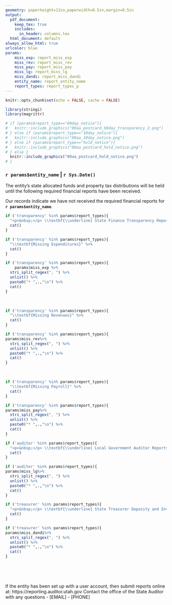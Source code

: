 ---
geometry: paperheight=11in,paperwidth=8.5in,margin=0.5in
output:
  pdf_document: 
    keep_tex: true
    includes:
      in_header: columns.tex
  html_document: default
always_allow_html: true
urlcolor: blue
params:
    miss_exp: report_miss_exp
    miss_rev: report_miss_rev
    miss_pay: report_miss_pay
    miss_lg: report_miss_lg
    miss_dandi: report_miss_dandi
    entity_name: report_entity_name
    report_types: report_types_p
---
\pagenumbering{gobble}

```{r setup, include=FALSE}
knitr::opts_chunk$set(echo = FALSE, cache = FALSE)
```

```{r}
library(stringi)
library(magrittr)
```


```{r out.width = "550px", out.align="center"}
# if (params$report_type=="60day_notice"){
#   knitr::include_graphics("00aa_postcard_60day_transparency_2.png")
# } else if (params$report_type=="10day_notice"){
#   knitr::include_graphics("00aa_10day_notice.png")
# } else if (params$report_type=="hold_notice"){
#   knitr::include_graphics("00aa_postcard_hold_notice.png")
# } else {
  knitr::include_graphics("00aa_postcard_hold_notice.png")
# }

```

### \hfill __`r params$entity_name`__ | `r Sys.Date()`

The entity’s state allocated funds and property tax distributions will be held until the following required financial reports have been received. 

Our records indicate we have not received the required financial reports for **`r params$entity_name`**.  \underline{The entity’s state allocated funds and property tax distributions will be held until the following required financial reports have been received. }


```{r, comment=NA, results='asis'}
if ('transparency' %in% params$report_types){
  "<p>&nbsp;</p> \\textbf{\\underline{ State Finance Transparency Reports}}" %>%
  cat()
}
```

:::::: {.cols data-latex=""}

::: {.col data-latex="{0.30\textwidth}"}

```{r, comment=NA, results='asis'}
if ('transparency' %in% params$report_types){
  "\\textbf{Missing Expenditures}" %>%
  cat()
}
```
<!-- # ```{r, comment=NA, results='asis', fig.align='center'} -->
<!-- # params$miss_rev%>% -->
<!-- #   stri_split_regex(", ") %>% -->
<!-- #   unlist() %>% -->
<!-- #   paste0("* ",.,"\n") %>% -->
<!-- #   cat() -->
<!-- # ``` -->
<!-- # } -->

```{r, comment=NA, results='asis'}
if ('transparency' %in% params$report_types){
    params$miss_exp %>%
  stri_split_regex(", ") %>%
  unlist() %>%
  paste0("* ",.,"\n") %>%
  cat()
}

```
:::

::: {.col data-latex="{0.05\textwidth}"}
\ 
<!-- an empty Div (with a white space), serving as
a column separator -->
:::

::: {.col data-latex="{0.30\textwidth}"}
```{r, comment=NA, results='asis'}
if ('transparency' %in% params$report_types){
  "\\textbf{Missing Revenues}" %>%
  cat()
}
```

```{r, comment=NA, results='asis', fig.align='center'}
if ('transparency' %in% params$report_types){
params$miss_rev%>%
  stri_split_regex(", ") %>%
  unlist() %>%
  paste0("* ",.,"\n") %>%
  cat()
}
```
:::

::: {.col data-latex="{0.05\textwidth}"}
\ 
<!-- an empty Div (with a white space), serving as
a column separator -->
:::

::: {.col data-latex="{0.30\textwidth}"}
```{r, comment=NA, results='asis'}
if ('transparency' %in% params$report_types){
  "\\textbf{Missing Payroll}" %>%
  cat()
}
```

```{r, comment=NA, results='asis'}
if ('transparency' %in% params$report_types){
params$miss_pay%>%
  stri_split_regex(", ") %>%
  unlist() %>%
  paste0("* ",.,"\n") %>%
  cat()
}
```
:::

::::::

```{r, comment=NA, results='asis'}
if ('auditor' %in% params$report_types){
  "<p>&nbsp;</p> \\textbf{\\underline{ Local Government Auditor Reports}}" %>%
  cat()
}
```


```{r, comment=NA, results='asis'}
if ('auditor' %in% params$report_types){
params$miss_lg%>%
  stri_split_regex(", ") %>%
  unlist() %>%
  paste0("* ",.,"\n") %>%
  cat()
}
```




```{r, comment=NA, results='asis'}
if ('treasurer' %in% params$report_types){
  "<p>&nbsp;</p> \\textbf{\\underline{ State Treasurer Deposity and Investment Reports}}" %>%
  cat()
}
```

```{r, comment=NA, results='asis'}
if ('treasurer' %in% params$report_types){
params$miss_dandi%>%
  stri_split_regex(", ") %>%
  unlist() %>%
  paste0("* ",.,"\n") %>%
  cat()
}
```




<p>&nbsp;</p>
<p>&nbsp;</p>
If the entity has been set up with a user account, then submit reports online at: https://reporting.auditor.utah.gov
Contact the office of the State Auditor with any questions - [EMAIL] - [PHONE]
<p>&nbsp;</p>


